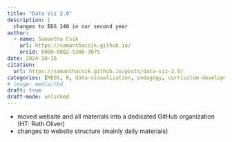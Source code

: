 ```yaml
---
title: "Data Viz 2.0"
description: |
  changes to EDS 240 in our second year
author:
  - name: Samantha Csik
    url: https://samanthacsik.github.io/
    orcid: 0000-0002-5300-3075
date: 2024-10-16
citation: 
  url: https://samanthacsik.github.io/posts/data-viz-2.0/
categories: [MEDS, R, data-visualization, pedagogy, curriculum-development]
# image: media/tbd
draft: true
draft-mode: unlinked
---
```


- moved website and all materials into a dedicated GitHub organization (HT: Ruth Oliver)
- changes to website structure (mainly daily materials)